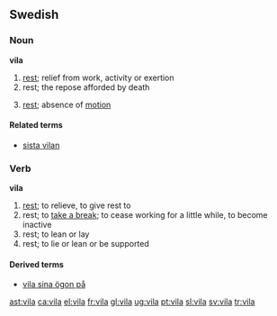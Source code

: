 ==Swedish==

===Noun===
{{sv-noun-reg-or|vil}}
'''vila'''

# [[rest]]; relief from work, activity or exertion
# rest; the repose afforded by death
# {{context|physics|lang=sv}} [[rest]]; absence of [[motion]]

====Related terms====
*[[sista vilan]]

===Verb===
'''vila'''
{{sv-verb-reg-ar}}

# [[rest]]; to relieve, to give rest to
# rest; to [[take a break]]; to cease working for a little while, to become inactive
# rest; to lean or lay
# rest; to lie or lean or be supported

====Derived terms====
*[[vila sina ögon på]]

[[ast:vila]]
[[ca:vila]]
[[el:vila]]
[[fr:vila]]
[[gl:vila]]
[[ug:vila]]
[[pt:vila]]
[[sl:vila]]
[[sv:vila]]
[[tr:vila]]